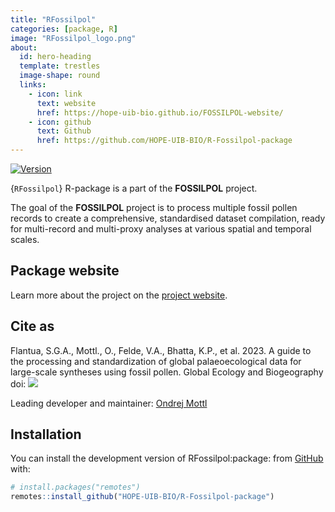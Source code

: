 ```yaml
---
title: "RFossilpol"
categories: [package, R]
image: "RFossilpol_logo.png"
about:
  id: hero-heading
  template: trestles
  image-shape: round
  links:
    - icon: link
      text: website
      href: https://hope-uib-bio.github.io/FOSSILPOL-website/
    - icon: github
      text: Github
      href: https://github.com/HOPE-UIB-BIO/R-Fossilpol-package
---
```


::: {#hero-heading}
<!-- badges: start -->
[![Version](https://img.shields.io/github/v/release/HOPE-UIB-BIO/R-Fossilpol-package?label=Version&logo=github)](https://github.com/HOPE-UIB-BIO/R-Fossilpol-package/releases)
<!-- badges: end -->

{`RFossilpol`} R-package is a part of the **FOSSILPOL** project. 

The goal of the **FOSSILPOL** project is to process multiple fossil pollen records to create a comprehensive, standardised dataset compilation, ready for multi-record and multi-proxy analyses at various spatial and temporal scales.

## Package website

Learn more about the project on the [project website](https://hope-uib-bio.github.io/FOSSILPOL-website/).


## Cite as

Flantua, S.G.A., Mottl., O., Felde, V.A., Bhatta, K.P., et al. 2023. A guide to the processing and standardization of global palaeoecological data for large-scale syntheses using fossil pollen. Global Ecology and Biogeography doi: [![](https://img.shields.io/badge/ddoi.org/10.1111/geb.13693-yellow.svg)](https://doi.org/10.1111/geb.13693)

Leading developer and maintainer: [Ondrej Mottl](https://ondrejmottl.github.io/)

## Installation

You can install the development version of RFossilpol:package: from [GitHub](https://github.com/) with:

``` r
# install.packages("remotes")
remotes::install_github("HOPE-UIB-BIO/R-Fossilpol-package")
```

:::